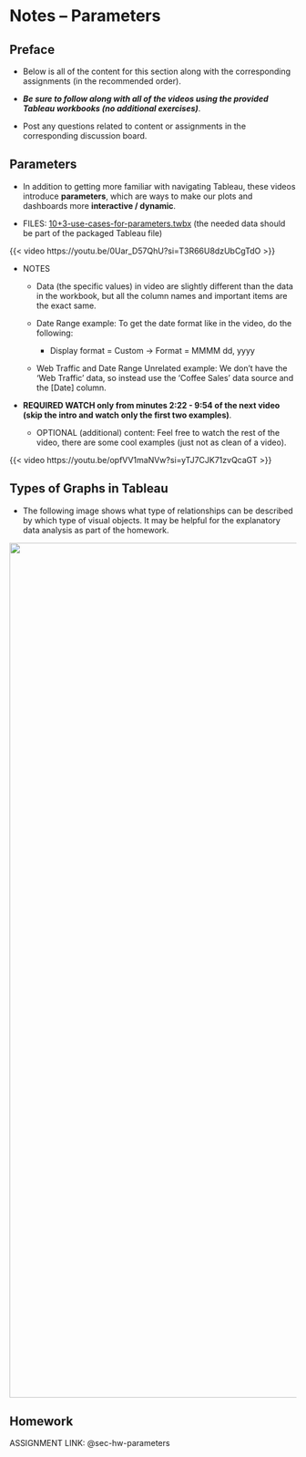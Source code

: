 # Notes -- Parameters {#sec-notes-parameters}

## Preface

-   Below is all of the content for this section along with the corresponding assignments (in the recommended order).

-   ***Be sure to follow along with all of the videos using the provided Tableau workbooks (no additional exercises)***.

-   Post any questions related to content or assignments in the corresponding discussion board.

## Parameters

-   In addition to getting more familiar with navigating Tableau, these videos introduce **parameters**, which are ways to make our plots and dashboards more **interactive / dynamic**.

-   FILES: [10+3-use-cases-for-parameters.twbx](https://github.com/coltongearhart/dana320/blob/main/tableau/10+3-use-cases-for-parameters.twbx) (the needed data should be part of the packaged Tableau file)

{{< video https://youtu.be/0Uar_D57QhU?si=T3R66U8dzUbCgTdO >}}

-   NOTES

    -   Data (the specific values) in video are slightly different than the data in the workbook, but all the column names and important items are the exact same.

    -   Date Range example: To get the date format like in the video, do the following:

        -   Display format = Custom -\> Format = MMMM dd, yyyy

    -   Web Traffic and Date Range Unrelated example: We don't have the 'Web Traffic' data, so instead use the 'Coffee Sales' data source and the \[Date\] column.

-   **REQUIRED WATCH only from minutes 2:22 - 9:54 of the next video (skip the intro and watch only the first two examples)**.

    -   OPTIONAL (additional) content: Feel free to watch the rest of the video, there are some cool examples (just not as clean of a video).

{{< video https://youtu.be/opfVV1maNVw?si=yTJ7CJK71zvQcaGT >}}

## Types of Graphs in Tableau

-   The following image shows what type of relationships can be described by which type of visual objects. It may be helpful for the explanatory data analysis as part of the homework.

![](images/graph-selection-matrix.png){fig-align="left" width="1500"}

## Homework

ASSIGNMENT LINK: @sec-hw-parameters
